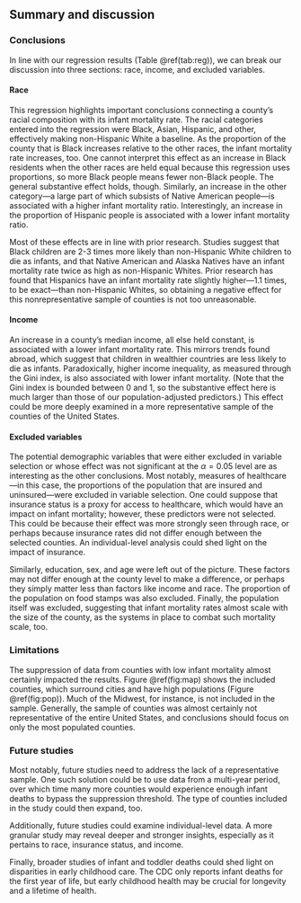 ## Summary and discussion

### Conclusions

In line with our regression results (Table \@ref(tab:reg)), we can break our discussion into three sections: race, income, and excluded variables.

#### Race

This regression highlights important conclusions connecting a county's racial composition with its infant mortality rate. The racial categories entered into the regression were Black, Asian, Hispanic, and other, effectively making non-Hispanic White a baseline. As the proportion of the county that is Black increases relative to the other races, the infant mortality rate increases, too. One cannot interpret this effect as an increase in Black residents when the other races are held equal because this regression uses proportions, so more Black people means fewer non-Black people. The general substantive effect holds, though. Similarly, an increase in the other category—a large part of which subsists of Native American people—is associated with a higher infant mortality ratio. Interestingly, an increase in the proportion of Hispanic people is associated with a lower infant mortality ratio.

Most of these effects are in line with prior research. Studies suggest that Black children are 2-3 times more likely than non-Hispanic White children to die as infants, and that Native American and Alaska Natives have an infant mortality rate twice as high as non-Hispanic Whites. Prior research has found that Hispanics have an infant mortality rate slightly higher—1.1 times, to be exact—than non-Hispanic Whites, so obtaining a negative effect for this nonrepresentative sample of counties is not too unreasonable.

#### Income

An increase in a county's median income, all else held constant, is associated with a lower infant mortality rate. This mirrors trends found abroad, which suggest that children in wealthier countries are less likely to die as infants. Paradoxically, higher income inequality, as measured through the Gini index, is also associated with lower infant mortality. (Note that the Gini index is bounded between $0$ and $1$, so the substantive effect here is much larger than those of our population-adjusted predictors.) This effect could be more deeply examined in a more representative sample of the counties of the United States.

#### Excluded variables

The potential demographic variables that were either excluded in variable selection or whose effect was not significant at the $\alpha = 0.05$ level are as interesting as the other conclusions. Most notably, measures of healthcare—in this case, the proportions of the population that are insured and uninsured—were excluded in variable selection. One could suppose that insurance status is a proxy for access to healthcare, which would have an impact on infant mortality; however, these predictors were not selected. This could be because their effect was more strongly seen through race, or perhaps because insurance rates did not differ enough between the selected counties. An individual-level analysis could shed light on the impact of insurance.

Similarly, education, sex, and age were left out of the picture. These factors may not differ enough at the county level to make a difference, or perhaps they simply matter less than factors like income and race. The proportion of the population on food stamps was also excluded. Finally, the population itself was excluded, suggesting that infant mortality rates almost scale with the size of the county, as the systems in place to combat such mortality scale, too.

### Limitations

The suppression of data from counties with low infant mortality almost certainly impacted the results. Figure \@ref(fig:map) shows the included counties, which surround cities and have high populations (Figure \@ref(fig:pop)). Much of the Midwest, for instance, is not included in the sample. Generally, the sample of counties was almost certainly not representative of the entire United States, and conclusions should focus on only the most populated counties.

### Future studies

Most notably, future studies need to address the lack of a representative sample. One such solution could be to use data from a multi-year period, over which time many more counties would experience enough infant deaths to bypass the suppression threshold. The type of counties included in the study could then expand, too.

Additionally, future studies could examine individual-level data. A more granular study may reveal deeper and stronger insights, especially as it pertains to race, insurance status, and income.

Finally, broader studies of infant and toddler deaths could shed light on disparities in early childhood care. The CDC only reports infant deaths for the first year of life, but early childhood health may be crucial for longevity and a lifetime of health.
